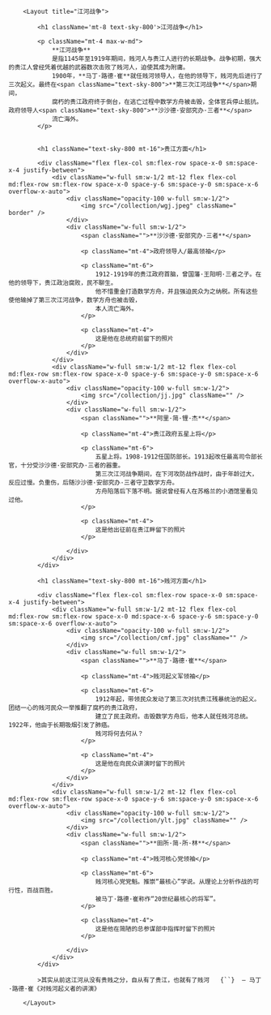 
        <Layout title="江河战争">

            <h1 className='mt-8 text-sky-800'>江河战争</h1>

            <p className="mt-4 max-w-md">
                **江河战争**
                是指1145年至1919年期间，贱河人与贵江人进行的长期战争。战争初期，强大的贵江人曾经凭着优越的武器数次击败了贱河人，迫使其成为附庸。
                1900年，**马丁·路德·崔**就任贱河领导人，在他的领导下，贱河先后进行了三次起义。最终在<span className="text-sky-800">**第三次江河战争**</span>期间，
                腐朽的贵江政府终于倒台，在逃亡过程中数学方舟被击毁，全体官兵停止抵抗。政府领导人<span className="text-sky-800">**沙沙德·安部究办·三者**</span>
                流亡海外。
            </p>


            <h1 className="text-sky-800 mt-16">贵江方面</h1>

            <div className="flex flex-col sm:flex-row space-x-0 sm:space-x-4 justify-between">
                <div className="w-full sm:w-1/2 mt-12 flex flex-col md:flex-row sm:flex-row space-x-0 space-y-6 sm:space-y-0 sm:space-x-6 overflow-x-auto">
                    <div className="opacity-100 w-full sm:w-1/2">
                        <img src="/collection/wgj.jpeg" className=" border" />
                    </div>
                    <div className="w-full sm:w-1/2">
                        <span className="">**沙沙德·安部究办·三者**</span>

                        <p className="mt-4">政府领导人/最高领袖</p>

                        <p className="mt-6">
                            1912-1919年的贵江政府首脑，曾国藩·王阳明·三者之子。在他的领导下，贵江政治腐败，民不聊生。
                            他不惜重金打造数学方舟，并且强迫民众为之纳税。所有这些使他输掉了第三次江河战争，数学方舟也被击毁，
                            本人流亡海外。
                        </p>

                        <p className="mt-4">
                            这是他在总统府前留下的照片
                        </p>
                    </div>
                </div>
                <div className="w-full sm:w-1/2 mt-12 flex flex-col md:flex-row sm:flex-row space-x-0 space-y-6 sm:space-y-0 sm:space-x-6 overflow-x-auto">
                    <div className="opacity-100 w-full sm:w-1/2">
                        <img src="/collection/jj.jpg" className="" />
                    </div>
                    <div className="w-full sm:w-1/2">
                        <span className="">**阿里·简·锂·杰**</span>

                        <p className="mt-4">贵江政府五星上将</p>

                        <p className="mt-6">
                            五星上将。1908-1912任国防部长。1913起改任最高司令部长官，十分受沙沙德·安部究办·三者的器重。
                            第三次江河战争期间，在下河攻防战作战时，由于年龄过大，反应过慢。负重伤，后随沙沙德·安部究办·三者守卫数学方舟。
                            方舟陷落后下落不明。据说曾经有人在苏格兰的小酒馆里看见过他。
                        </p>

                        <p className="mt-4">
                            这是他出征前在贵江畔留下的照片
                        </p>

                    </div>
                </div>
            </div>

            <h1 className="text-sky-800 mt-16">贱河方面</h1>

            <div className="flex flex-col sm:flex-row space-x-0 sm:space-x-4 justify-between">
                <div className="w-full sm:w-1/2 mt-12 flex flex-col md:flex-row sm:flex-row space-x-0 md:space-x-6 space-y-6 sm:space-y-0 sm:space-x-6 overflow-x-auto">
                    <div className="opacity-100 w-full sm:w-1/2">
                        <img src="/collection/cmf.jpg" className="" />
                    </div>
                    <div className="w-full sm:w-1/2">
                        <span className="">**马丁·路德·崔**</span>

                        <p className="mt-4">贱河起义军领袖</p>

                        <p className="mt-6">
                            1912年起，带领民众发动了第三次对抗贵江残暴统治的起义。团结一心的贱河民众一举推翻了腐朽的贵江政府，
                            建立了民主政府。击毁数学方舟后，他本人就任贱河总统。1922年，他由于长期吸烟引发了肺癌。
                            贱河将何去何从？
                        </p>

                        <p className="mt-4">
                            这是他在向民众讲演时留下的照片
                        </p>
                    </div>
                </div>
                <div className="w-full sm:w-1/2 mt-12 flex flex-col md:flex-row sm:flex-row space-x-0 space-y-6 sm:space-y-0 sm:space-x-6 overflow-x-auto">
                    <div className="opacity-100 w-full sm:w-1/2">
                        <img src="/collection/ylt.jpg" className="" />
                    </div>
                    <div className="w-full sm:w-1/2">
                        <span className="">**田所·简·所·林**</span>

                        <p className="mt-4">贱河核心党领袖</p>

                        <p className="mt-6">
                            贱河核心党党魁。推崇“最核心”学说。从理论上分析作战的可行性，百战百胜。
                            被马丁·路德·崔称作“20世纪最核心的将军”。
                        </p>

                        <p className="mt-4">
                            这是他在简陋的总参谋部中指挥时留下的照片
                        </p>

                    </div>
                </div>
            </div>

            >其实从前这江河从没有贵贱之分，自从有了贵江，也就有了贱河   {``}  — 马丁·路德·崔《对贱河起义者的讲演》

        </Layout>
